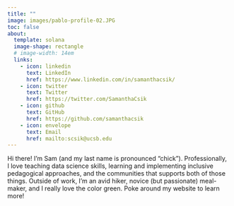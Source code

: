 ```yaml
---
title: ""
image: images/pablo-profile-02.JPG
toc: false
about: 
  template: solana
  image-shape: rectangle
  # image-width: 14em
  links:
    - icon: linkedin
      text: LinkedIn
      href: https://www.linkedin.com/in/samanthacsik/
    - icon: twitter
      text: Twitter
      href: https://twitter.com/SamanthaCsik
    - icon: github
      text: GitHub
      href: https://github.com/samanthacsik
    - icon: envelope
      text: Email
      href: mailto:scsik@ucsb.edu
---
```


<!-- ::: {.small-text} -->
Hi there! I'm Sam (and my last name is pronounced "chick"). Professionally, I love teaching data science skills, learning and implementing inclusive pedagogical approaches, and the communities that supports both of those things. Outside of work, I'm an avid hiker, novice (but passionate) meal-maker, and I really love the color green. Poke around my website to learn more!
<!-- ::: -->